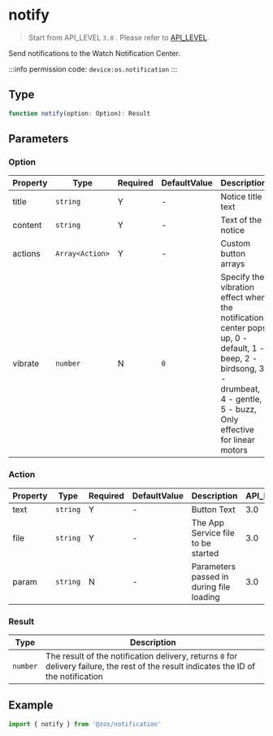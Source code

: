 # notify

> Start from API_LEVEL `3.0` . Please refer to [API_LEVEL](../../../../guides/framework/device/compatibility.md).

Send notifications to the Watch Notification Center.

:::info
permission code: `device:os.notification`
:::

## Type

```ts
function notify(option: Option): Result
```

## Parameters

### Option

| Property | Type                               | Required | DefaultValue   | Description                                                                                                                                                                  | API_LEVEL |
| -------- | ---------------------------------- | -------- | -------------- | ---------------------------------------------------------------------------------------------------------------------------------------------------------------------------- | --------- |
| title    | <code>string</code>                | Y        | -              | Notice title text                                                                                                                                                            | 3.0       |
| content  | <code>string</code>                | Y        | -              | Text of the notice                                                                                                                                                           | 3.0       |
| actions  | <code>Array&#60;Action&#62;</code> | Y        | -              | Custom button arrays                                                                                                                                                         | 3.0       |
| vibrate  | <code>number</code>                | N        | <code>0</code> | Specify the vibration effect when the notification center pops up, 0 - default, 1 - beep, 2 - birdsong, 3 - drumbeat, 4 - gentle, 5 - buzz, Only effective for linear motors | 3.0       |

### Action

| Property | Type                | Required | DefaultValue | Description                              | API_LEVEL |
| -------- | ------------------- | -------- | ------------ | ---------------------------------------- | --------- |
| text     | <code>string</code> | Y        | -            | Button Text                              | 3.0       |
| file     | <code>string</code> | Y        | -            | The App Service file to be started       | 3.0       |
| param    | <code>string</code> | N        | -            | Parameters passed in during file loading | 3.0       |

### Result

| Type                | Description                                                                                                                            |
| ------------------- | -------------------------------------------------------------------------------------------------------------------------------------- |
| <code>number</code> | The result of the notification delivery, returns `0` for delivery failure, the rest of the result indicates the ID of the notification |

## Example

```js
import { notify } from '@zos/notification'
```
